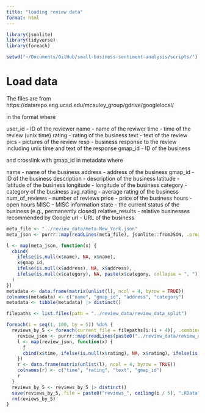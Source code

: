 ```yaml
---
title: "loading review data"
format: html
---
```


```r
library(jsonlite)
library(tidyverse)
library(foreach)

setwd("~/Documents/GitHub/small-business-sentiment-analysis/scripts/")
```


# Load data

The files are from https://datarepo.eng.ucsd.edu/mcauley_group/gdrive/googlelocal/

in the format where

user_id - ID of the reviewer
name - name of the reviwer
time - time of the review (unix time)
rating - rating of the business
text - text of the review
pics - pictures of the review
resp - business response to the review including unix time and text of the response
gmap_id - ID of the business

and crosslink with gmap_id in metadata where

name - name of the business
address - address of the business
gmap_id - ID of the business
description - description of the business
latitude - latitude of the business
longitude - longitude of the business
category - category of the business
avg_rating - average rating of the business
num_of_reviews - number of reviews
price - price of the business
hours - open hours
MISC - MISC information
state - the current status of the business (e.g., permanently closed)
relative_results - relative businesses recommended by Google
url - URL of the business


```r
meta_file <- "../review_data/meta-New_York.json"
meta_json <- purrr::map(readLines(meta_file), jsonlite::fromJSON, .progress = "loading metadata")

l <- map(meta_json, function(x) {
  cbind(
    ifelse(is.null(x$name), NA, x$name),
    x$gmap_id,
    ifelse(is.null(x$address), NA, x$address),
    ifelse(is.null(x$category), NA, paste(x$category, collapse = ", "))
  )
})
metadata <- data.frame(matrix(unlist(l), ncol = 4, byrow = TRUE))
colnames(metadata) <- c("name", "gmap_id", "address", "category")
metadata <- tibble(metadata) |> distinct()
```

```r
filepaths <- list.files(path = "../review_data/review_data_split")

foreach(i = seq(1, 100, by = 5)) %do% {
  reviews_by_5 <- foreach(current_file = filepaths[i:(i + 4)], .combine = "rbind") %do% {
    review_json <- purrr::map(readLines(paste0("../review_data/review_data_split/", current_file)), jsonlite::fromJSON, .progress = paste("loading file", current_file))
    l <- map(review_json, function(x) {
      ƒ
      cbind(x$time, ifelse(is.null(x$rating), NA, x$rating), ifelse(is.null(x$text), NA, x$text), x$gmap_id)
    })
    r <- data.frame(matrix(unlist(l), ncol = 4, byrow = TRUE))
    colnames(r) <- c("time", "rating", "text", "gmap_id")
    r
  }
  reviews_by_5 <- reviews_by_5 |> distinct()
  save(reviews_by_5, file = paste0("reviews_", ceiling(i / 5), ".RData"))
  rm(reviews_by_5)
}
```

